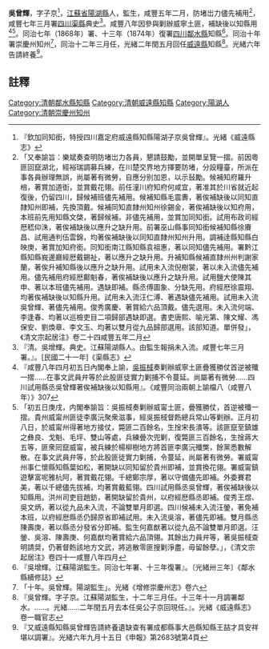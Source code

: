 {{明清人物信息框
| 姓名 = 吳曾輝
| 原名 = 
| 圖片名稱=  
| 圖片大小 = 220px
| 圖片說明 =  
| 最高職務 = [[四川|四川]][[鄰水縣知縣|鄰水縣知縣]]
| 國家 = 大清
| 爵位 =
| 籍貫 = [[江蘇省|江蘇省]][[陽湖縣|陽湖縣]]
| 族裔 =  
| 旗籍 =  
| 字號 =  字子京
| 諡號 = 
| 出生日期 = 
| 出生地點 =
| 逝世日期 =  
| 逝世地點 = 
| 墓葬 = 
| 配偶 =  
| 親屬 =   
| 出身 = 
*  監生
| 經歷 = 
| 著作 =  
* 光緒《威遠縣志》
*
*
}}
'''吳曾輝'''{{BD|？年||？年||}}，字子京<ref>『欽加同知銜，特授四川嘉定府威遠縣知縣陽湖子京吳曾輝』。光緒《威遠縣志》</ref>，[[江蘇省|江蘇省]][[陽湖縣|陽湖縣]]人，監生，咸豐五年二月，防堵岀力儘先補用<ref>「又奉諭旨：樂斌奏查明防堵岀力各員，懇請鼓勵，並開單呈覽一摺。前因粵匪回竄湖北，經裕瑞調募兵練，在川楚交界地方擇要防堵，分設糧臺，所派在事各員辦理無誤，尚屬著有微勞，自應分别加恩，以示鼔勵。候補知府羅升棓，著賞加道衘，並賞戴花翎。前任潼川府知府何咸宜，著准其於川省就近起復後，仍留四川，歸候補班儘先補用。候補知縣毛震夀，著俟補缺後以同知直隸知州即補，先換頂戴。候補同知直隸州知州徐錫金，著俟補缺後以知府用，本班前先用知縣文棨，著歸候補，非儘先補用，並賞加同知銜。試用布政司經厯嵇仰洙，著俟補缺後以應升之缺升用。前署巫山縣事同知銜候補知縣徐賡昌、試用通判伍雲錦，均著俟補缺後以同知直隸州知州升用。調補逹縣知縣白映庚，著賞加知府銜。同知銜南江縣知縣袁祖惠，著以同知儘先補用。署黔江縣知縣峩邊廳經厯戴錫祉，著以應升之缺升用。升補知縣候補直隸州州判謝家蘭，著俟升補知縣後以應升之缺升用。試用未入流倪樹裳，著以未入流儘先補用。儘先補用府經厯鄺魁春，著俟補缺後以應升之缺升用。試用鹽大使陳其申、著以本班儘先補用。遇缺即補。縣丞傅圖象、分缺先用。府經厯徐震翔、均著俟補缺後以知縣升用。試用未入流汪仁溥、著遇缺儘先補用。試用未入流吳曾輝、著儘先補用。俊秀廣慶、著賞給六品頂戴。儘先選用。未入流何端、李逢春、均著以巡檢吏目二項歸部遇缺即選。書吏唐熙、喻光第、陳文耀、馮保安、劉煥章、李文玉、均著以雙月從九品歸部選用。該部知道。單併發」，《清文宗起居注》卷二十四咸豐五年二月</ref>，咸豐七年三月署[[四川|四川]][[渠縣|渠縣]]典史<ref>『清。吳增輝。典史。江蘇陽湖縣人。由監生報捐未入流。咸豐七年三月署。』。[民國二十一年]《渠縣志》</ref>。咸豐八年因參與剿辦威寧土匪，補缺後以知縣用<ref>『咸豐八年四月初五日內閣奉上諭，[[吳振棫|吳振棫]]奏剿辦威寧土匪疊獲勝仗首逆被殲一摺……在事文武員弁等於此股匪徒實力剿捕不令蔓延。尚屬著有微勞……四川試用縣丞吳曾輝著俟補缺後以知縣用』。《咸豐同治兩朝上諭檔八（咸豐八年）》307</ref><ref>「初五日庚戌，内閣奉諭旨：吳振棫奏剿辦威甯土匪，曡獲勝仗，首逆被殲一摺。貴州威甯州匪徒李廣沅聚衆滋事，經吳振棫督飭總兵常山等剿辦。正月初八日，於威甯州得著地方接仗，斃匪二百餘名，生捦宋長潰等。該匪竄至鎮雄之彝良、戈魁、毛坪、雙山等處，兵練曡次兜剿，復斃匪三百餘名，生捦蔣大五等，匪衆囘竄威甯，被兵練於楊柳樹地方將首匪李廣沅殲獘，餘黨悉數解散。在事文武員弁等，於此股匪徒實力剿捕，令蔓延，尚屬著有微勞。署威甯州事仁懷縣知縣葉如松，著開缺以同知留於貴州即補，並賞換花翎。署威甯鎮遊擊富呢雅杭阿，著賞戴花翎。千總鄭宗厚，著以守備儘先即補。外委賽君美，著以千總儘先拔補，均著賞戴藍翎。四川試用縣丞吳曾輝，著俟補缺後以知縣用。洪州司吏目趙鈁，著開缺留於貴州，以府經厯縣丞即補。俊秀王煜、吳文炳，著以從九品未入流，不論雙單月即選。四川候補未入流汪鎣，著免補本班，以府經厯縣丞仍歸原省即補試用。未入流吳溶，著儘先即補。雙月縣丞陳壽庚，著以縣丞分發省分即補。監生何嘉猷著以從九品不論雙單月即選。汪鎣、吳溶、陳壽庚、何嘉猷均著賞給六品頂翎。其餘出力員弁等，著吳振棫查明請奨，仍著督飭該地方文武，將逃散零匪搜剿淨盡，毋留餘孽。」，《清文宗起居注》卷四十一咸豐八年四月</ref>。同治七年（1868年）署、十三年（1874年）復署[[四川|四川]][[鄰水縣|鄰水縣]]知縣<ref>『吳增輝。江蘇陽湖監生。同治七年署、十三年復署』。〔光緒卅三年〕《鄰水縣續修誌》</ref>。同治十年署崇慶州知州<ref>「十年。吳曾輝。陽湖監生」。光緒《增修崇慶州志》卷六</ref>，同治十二年三月任，光緒二年閏五月回任[[威遠縣|威遠縣]]知縣<ref>『吳曾輝。字子京。江蘇陽湖監生，十二年三月任。十三年十一月調署鄰水。……。光緒……二年閏五月去本任吳公子京回現任。』。光緒《威遠縣志》卷一職官志</ref>。光緒六年告請終養<ref>『又威遠縣知縣吳曾輝告請終養遺缺查有署成都縣事大邑縣知縣王喆才具安祥堪以調署』。光緒六年九月十五日《申報》第2683號第4頁</ref>。
==註釋==
{{reflist}}
{{清朝人物小作品}}
{{鄰水縣知縣}}
[[Category:清朝鄰水縣知縣|Category:清朝鄰水縣知縣]]
[[Category:清朝威遠縣知縣|Category:清朝威遠縣知縣]]
[[Category:陽湖人|Category:陽湖人]]
[[Category:清朝崇慶州知州|Category:清朝崇慶州知州]]
